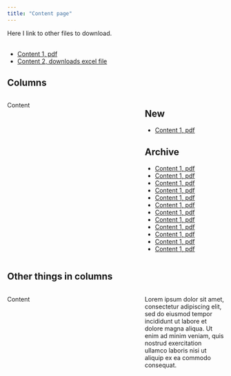 ```yaml
---
title: "Content page"
---
```


Here I link to other files to download.\
\

-   [Content 1, pdf](content/shiny.pdf)
-   [Content 2, downloads excel file](content/excel.xlsx)

## Columns

::: columns
::: {.column width="55%"}
Content
:::

::: {.column width="5%"}
:::

::: {.column width="40%"}
::: panel-tabset
## New

-   [Content 1, pdf](content/shiny.pdf)

## Archive

-   [Content 1, pdf](content/shiny.pdf)
-   [Content 1, pdf](content/shiny.pdf)
-   [Content 1, pdf](content/shiny.pdf)
-   [Content 1, pdf](content/shiny.pdf)
-   [Content 1, pdf](content/shiny.pdf)
-   [Content 1, pdf](content/shiny.pdf)
-   [Content 1, pdf](content/shiny.pdf)
-   [Content 1, pdf](content/shiny.pdf)
-   [Content 1, pdf](content/shiny.pdf)
-   [Content 1, pdf](content/shiny.pdf)
-   [Content 1, pdf](content/shiny.pdf)
-   [Content 1, pdf](content/shiny.pdf)
:::
:::
:::

## Other things in columns

::: columns
::: {.column width="55%"}
Content
:::

::: {.column width="5%"}
:::

::: {.column width="40%"}
Lorem ipsum dolor sit amet, consectetur adipiscing elit, sed do eiusmod tempor incididunt ut labore et dolore magna aliqua. Ut enim ad minim veniam, quis nostrud exercitation ullamco laboris nisi ut aliquip ex ea commodo consequat.
:::
:::
